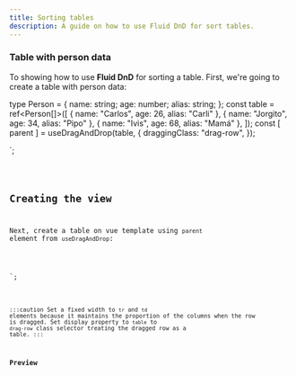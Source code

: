 ```yaml
---
title: Sorting tables
description: A guide on how to use Fluid DnD for sort tables.
---
```



### Table with person data

To showing how to use **Fluid DnD** for sorting a table.
First, we're going to create a table with person data:


type Person = {
  name: string;
  age: number;
  alias: string;
};
const table = ref<Person[]>([
  { name: "Carlos", age: 26, alias: "Carli" },
  { name: "Jorgito", age: 34, alias: "Pipo" },
  { name: "Ivis", age: 68, alias: "Mamá" },
]);
const [ parent ] = useDragAndDrop<Person>(table, {
  draggingClass: "drag-row",
});

</script>`;

<Code code={listOfNumbers} lang="vue" />

## Creating the view

Next, create a table on vue template using `parent` element from `useDragAndDrop`:

<template>
  <table class="table-auto border-collapse">
    <thead>
      <tr>
        <th>Name</th>
        <th>Age</th>
        <th>Alias</th>
      </tr>
    </thead>
    <tbody ref="parent">
      <tr v-for="(person, index) in table" :index="index" :key="person.name">
        <td>{{ person.name }}</td>
        <td>{{ person.age }}</td>
        <td>{{ person.alias }}</td>
      </tr>
    </tbody>
  </table>
</template>
<style scoped>
/*...*/
table tbody tr td {
  width: 33.3%;
}
.drag-row {
  background-color: var(--sl-color-text-accent) !important;
  color: var(--sl-color-text-invert);
  display: table;
}

</style>
`;

<Code code={tableView} lang="vue" />

:::caution
Set a fixed width to `tr` and `td` elements because it maintains the proportion of the columns when the row is dragged.
Set display property to `table` to `drag-row` class selector treating the dragged row as a table.
:::

### Preview

<div class="pl-8">
  <SortingTable client:load />
</div>
